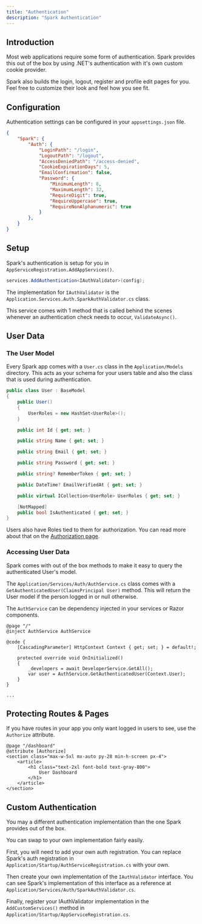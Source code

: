 ```yaml
---
title: "Authentication"
description: "Spark Authentication"
---
```


## Introduction
Most web applications require some form of authentication. Spark provides this out of the box by using .NET's authentication with it's own custom cookie provider.

Spark also builds the login, logout, register and profile edit pages for you. Feel free to customize their look and feel how you see fit. 

## Configuration
Authentication settings can be configured in your `appsettings.json` file.

```json
{
    "Spark": {
        "Auth": {
            "LoginPath": "/login",
            "LogoutPath": "/logout",
            "AccessDeniedPath": "/access-denied",
            "CookieExpirationDays": 5,
            "EmailConfirmation": false,
            "Password": {
                "MinimumLength": 8,
                "MaximumLength": 32,
                "RequireDigit": true,
                "RequireUppercase": true,
                "RequireNonAlphanumeric": true
            }
        },
    }
}
```

## Setup
Spark's authentication is setup for you in `AppServiceRegistration.AddAppServices()`.

```csharp
services.AddAuthentication<IAuthValidator>(config);
```

The implementation for `IAuthValidator` is the `Application.Services.Auth.SparkAuthValidator.cs` class. 

This service comes with 1 method that is called behind the scenes whenever an authentication check needs to occur, `ValidateAsync()`.


## User Data
### The User Model
Every Spark app comes with a `User.cs` class in the `Application/Models` directory. This acts as your schema for your users table and also the class that is used during authentication.

```csharp
public class User : BaseModel
{
    public User()
    {
        UserRoles = new HashSet<UserRole>();
    }

    public int Id { get; set; }

    public string Name { get; set; }

    public string Email { get; set; }

    public string Password { get; set; }

    public string? RememberToken { get; set; }

    public DateTime? EmailVerifiedAt { get; set; }

    public virtual ICollection<UserRole> UserRoles { get; set; }

    [NotMapped]
    public bool IsAuthenticated { get; set; }
}
```
Users also have Roles tied to them for authorization. You can read more about that on the [Authorization page](/docs/authorization).


### Accessing User Data
Spark comes with out of the box methods to make it easy to query the authenticated User's model.

The `Application/Services/Auth/AuthService.cs` class comes with a `GetAuthenticatedUser(ClaimsPrincipal User)` method. This will return the User model if the person logged in or null otherwise.

The `AuthService` can be dependency injected in your services or Razor components.
```razor
@page "/"
@inject AuthService AuthService

@code {
	[CascadingParameter] HttpContext Context { get; set; } = default!;

    protected override void OnInitialized()
    {
        _developers = await DeveloperService.GetAll();
        var user = AuthService.GetAuthenticatedUser(Context.User);
    }
}

...
```

## Protecting Routes & Pages
If you have routes in your app you only want logged in users to see, use the `Authorize` attribute.

```razor
@page "/dashboard"
@attribute [Authorize]
<section class="max-w-5xl mx-auto py-28 min-h-screen px-4">
    <article>
        <h1 class="text-2xl font-bold text-gray-800">
            User Dashboard
        </h1>
    </article>
</section>
```

## Custom Authentication
You may a different authentication implementation than the one Spark provides out of the box.

You can swap to your own implementation fairly easily.

First, you will need to add your own auth registration. You can replace Spark's auth registration in `Application/Startup/AuthServiceRegistration.cs` with your own.

Then create your own implementation of the `IAuthValidator` interface. You can see Spark's implementation of this interface as a reference at `Application/Services/Auth/SparkAuthValidator.cs`.

Finally, register your IAuthValidator implementation in the `AddCustomServices()` method in `Application/Startup/AppServiceRegistration.cs`.
